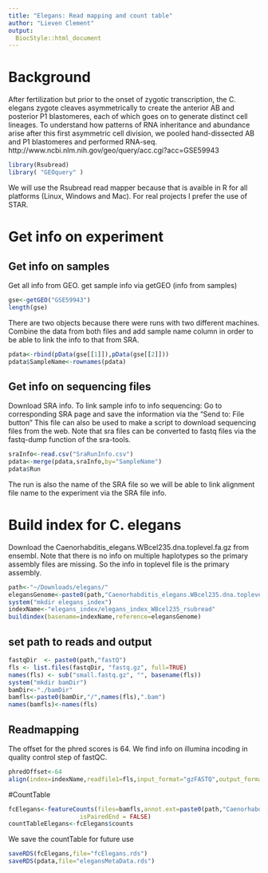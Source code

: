 ```yaml
---
title: "Elegans: Read mapping and count table"
author: "Lieven Clement"
output:
  BiocStyle::html_document
---
```


# Background
After fertilization but prior to the onset of zygotic transcription, the C. elegans zygote cleaves asymmetrically to create the anterior AB and posterior P1 blastomeres, each of which goes on to generate distinct cell lineages. To understand how patterns of RNA inheritance and abundance arise after this first asymmetric cell division, we pooled hand-dissected AB and P1 blastomeres and performed RNA-seq. 
http://www.ncbi.nlm.nih.gov/geo/query/acc.cgi?acc=GSE59943

```r
library(Rsubread)
library( "GEOquery" )
```

We will use the Rsubread read mapper because that is avaible in R for all platforms (Linux, Windows and Mac).
For real projects I prefer the use of STAR. 

# Get info on experiment

## Get info on samples
Get all info from GEO.
get sample info via getGEO (info from samples)

```r
gse<-getGEO("GSE59943")
length(gse)
```
There are two objects because there were runs with two different machines. 
Combine the data from both files and add sample name column in order to be able to link the info to that from SRA.

```r
pdata<-rbind(pData(gse[[1]]),pData(gse[[2]]))
pdata$SampleName<-rownames(pdata)
```

## Get info on sequencing files

Download SRA info. To link sample info to info sequencing: Go to corresponding SRA page and save the information via the "Send to: File button"
This file can also be used to make a script to download sequencing files from the web. 
Note that sra files can be converted to fastq files via the fastq-dump function of the sra-tools. 

```r
sraInfo<-read.csv("SraRunInfo.csv")
pdata<-merge(pdata,sraInfo,by="SampleName")
pdata$Run
```

The run is also the name of the SRA file so we will be able to link alignment file name to the experiment via the SRA file info.


# Build index for C. elegans 

Download the Caenorhabditis_elegans.WBcel235.dna.toplevel.fa.gz from ensembl. 
Note that there is no info on multiple haplotypes so the primary assembly files are missing. So the info in toplevel file is the primary assembly. 

```r
path<-"~/Downloads/elegans/"
elegansGenome<-paste0(path,"Caenorhabditis_elegans.WBcel235.dna.toplevel.fa.gz")
system("mkdir elegans_index")
indexName<-"elegans_index/elegans_index_WBcel235_rsubread"
buildindex(basename=indexName,reference=elegansGenome)
```

## set path to reads and output

```r
fastqDir  <- paste0(path,"fastQ")
fls <- list.files(fastqDir, "fastq.gz", full=TRUE)
names(fls) <- sub("small.fastq.gz", "", basename(fls))
system("mkdir bamDir")
bamDir<-"./bamDir"
bamfls<-paste0(bamDir,"/",names(fls),".bam")
names(bamfls)<-names(fls)
```

## Readmapping
The offset for the phred scores is 64. We find info on illumina incoding in quality control step of fastQC.

```r
phredOffset<-64
align(index=indexName,readfile1=fls,input_format="gzFASTQ",output_format="BAM",output_file=bamfls,phredOffset=phredOffset)
```

#CountTable
```r
fcElegans<-featureCounts(files=bamfls,annot.ext=paste0(path,"Caenorhabditis_elegans.WBcel235.98.gtf.gz"),isGTFAnnotationFile=TRUE, GTF.featureType = "exon", GTF.attrType = "gene_id", useMetaFeatures = TRUE, strandSpecific = 0, 
                    isPairedEnd = FALSE)
countTableElegans<-fcElegans$counts
```

We save the countTable for future use

```r
saveRDS(fcElegans,file="fcElegans.rds")
saveRDS(pdata,file="elegansMetaData.rds")
```


